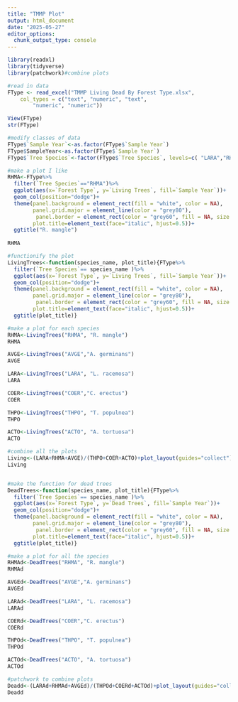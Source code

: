 ```yaml
---
title: "TMMP Plot"
output: html_document
date: "2025-05-27"
editor_options: 
  chunk_output_type: console
---
```


```r
library(readxl)
library(tidyverse)
library(patchwork)#combine plots

#read in data
FType <- read_excel("TMMP Living Dead By Forest Type.xlsx", 
    col_types = c("text", "numeric", "text", 
        "numeric", "numeric"))

View(FType)
str(FType)

#modify classes of data
FType$`Sample Year`<-as.factor(FType$`Sample Year`)
FType$SampleYear<-as.factor(FType$`Sample Year`)
FType$`Tree Species`<-factor(FType$`Tree Species`, levels=c( "LARA","RHMA", "AVGE", "THPO","COER", "ACTO"))

#make a plot I like
RHMA<-FType%>%
  filter(`Tree Species`=="RHMA")%>%
  ggplot(aes(x=`Forest Type`, y=`Living Trees`, fill=`Sample Year`))+
  geom_col(position="dodge")+
  theme(panel.background = element_rect(fill = "white", color = NA),
        panel.grid.major = element_line(color = "grey80"),
         panel.border = element_rect(color = "grey60", fill = NA, size = 0.8),
        plot.title=element_text(face="italic", hjust=0.5))+
  ggtitle("R. mangle")
  
RHMA

#functionify the plot
LivingTrees<-function(species_name, plot_title){FType%>%
  filter(`Tree Species`== species_name )%>%
  ggplot(aes(x=`Forest Type`, y=`Living Trees`, fill=`Sample Year`))+
  geom_col(position="dodge")+
  theme(panel.background = element_rect(fill = "white", color = NA),
        panel.grid.major = element_line(color = "grey80"),
         panel.border = element_rect(color = "grey60", fill = NA, size = 0.8),
        plot.title=element_text(face="italic", hjust=0.5))+
  ggtitle(plot_title)}

#make a plot for each species
RHMA<-LivingTrees("RHMA", "R. mangle")
RHMA

AVGE<-LivingTrees("AVGE","A. germinans")
AVGE

LARA<-LivingTrees("LARA", "L. racemosa")
LARA

COER<-LivingTrees("COER","C. erectus")
COER

THPO<-LivingTrees("THPO", "T. populnea")
THPO

ACTO<-LivingTrees("ACTO", "A. tortuosa")
ACTO

#combine all the plots 
Living<-(LARA+RHMA+AVGE)/(THPO+COER+ACTO)+plot_layout(guides="collect")
Living


#make the function for dead trees
DeadTrees<-function(species_name, plot_title){FType%>%
  filter(`Tree Species`== species_name )%>%
  ggplot(aes(x=`Forest Type`, y=`Dead Trees`, fill=`Sample Year`))+
  geom_col(position="dodge")+
  theme(panel.background = element_rect(fill = "white", color = NA),
        panel.grid.major = element_line(color = "grey80"),
         panel.border = element_rect(color = "grey60", fill = NA, size = 0.8),
        plot.title=element_text(face="italic", hjust=0.5))+
  ggtitle(plot_title)}

#make a plot for all the species
RHMAd<-DeadTrees("RHMA", "R. mangle")
RHMAd

AVGEd<-DeadTrees("AVGE","A. germinans")
AVGEd

LARAd<-DeadTrees("LARA", "L. racemosa")
LARAd

COERd<-DeadTrees("COER","C. erectus")
COERd

THPOd<-DeadTrees("THPO", "T. populnea")
THPOd

ACTOd<-DeadTrees("ACTO", "A. tortuosa")
ACTOd

#patchwork to combine plots
Deadd<-(LARAd+RHMAd+AVGEd)/(THPOd+COERd+ACTOd)+plot_layout(guides="collect")
Deadd


```


